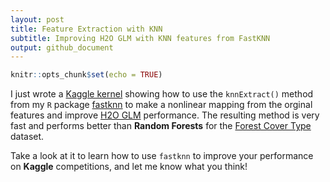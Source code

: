 ```yaml
---
layout: post
title: Feature Extraction with KNN
subtitle: Improving H2O GLM with KNN features from FastKNN
output: github_document
---
```


```r
knitr::opts_chunk$set(echo = TRUE)
```

I just wrote a [Kaggle kernel](https://www.kaggle.com/davidpinto/d/uciml/forest-cover-type-dataset/fastknn-show-to-glm-what-knn-see-0-96) showing how to use the `knnExtract()` method from my `R` package [fastknn](https://davpinto.github.io/fastknn/) to make a nonlinear mapping from the orginal features and improve [H2O GLM](http://docs.h2o.ai/h2o/latest-stable/h2o-docs/data-science/glm.html) performance. The resulting method is very fast and performs better than **Random Forests** for the [Forest Cover Type](https://www.kaggle.com/uciml/forest-cover-type-dataset) dataset.

Take a look at it to learn how to use `fastknn` to improve your performance on **Kaggle** competitions, and let me know what you think!
